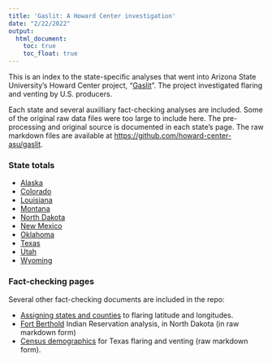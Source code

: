 ```yaml
---
title: 'Gaslit: A Howard Center investigation'
date: "2/22/2022"
output: 
  html_document:
    toc: true
    toc_float: true
---
```



This is an index to the state-specific analyses that went into Arizona State University's Howard Center project, "[Gaslit](https://cronkitenews.azpbs.org/howardcenter/gaslit)". The project investigated flaring and venting by U.S. producers. 

Each state and several auxilliary fact-checking analyses are included. Some of the original raw data files were too large to include here. The pre-processing and original source is documented in each state's page. The raw markdown files are available at <https://github.com/howard-center-asu/gaslit>. 



### State totals

* [Alaska](ak_flaring_and_venting.html)
* [Colorado](co_flaring_and_venting.html)
* [Louisiana](la_flaring_and_venting.html)
* [Montana](mt_flaring_and_venting.html)
* [North Dakota](nd_flaring_and_venting.html)
* [New Mexico](nm_flaring_and_venting.html)
* [Oklahoma](ok_flaring_and_venting.html)
* [Texas](tx_flaring_and_venting.html)
* [Utah](ut_flaring_and_venting.html)
* [Wyoming](wy_flaring_and_venting.html)

### Fact-checking pages

Several other fact-checking documents are included in the repo:

* [Assigning states and counties](satellite_flaring.html) to flaring latitude and longitudes.
* [Fort Berthold](https://github.com/howard-center-asu/gaslit/blob/main/docs/fort_berthold_indian_reservation_flaring.Rmd) Indian Reservation analysis, in North Dakota (in raw markdown form)
* [Census demographics](https://github.com/howard-center-asu/gaslit/blob/main/docs/tx_census_flaring.Rmd) for Texas flaring and venting (raw markdown form). 


